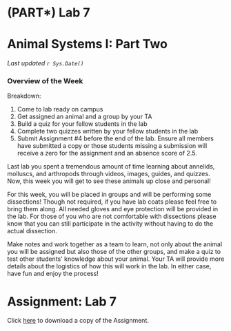 # (PART\*) Lab 7 {-}

# Animal Systems I: Part Two {-}

*Last updated `r Sys.Date()`*

### Overview of the Week {-}

Breakdown:

1. Come to lab ready on campus
2. Get assigned an animal and a group by your TA
3. Build a quiz for your fellow students in the lab
4. Complete two quizzes written by your fellow students in the lab
5. Submit Assignment #4 before the end of the lab.  Ensure all members have submitted a copy or those students missing a submission will receive a zero for the assignment and an absence score of 2.5.

Last lab you spent a tremendous amount of time learning about annelids, molluscs, and arthropods through videos, images, guides, and quizzes.  Now, this week you will get to see these animals up close and personal!

For this week, you will be placed in groups and will be performing some dissections!  Though not required, if you have lab coats please feel free to bring them along.  All needed gloves and eye protection will be provided in the lab.  For those of you who are not comfortable with dissections please know that you can still participate in the activity without having to do the actual dissection.

Make notes and work together as a team to learn, not only about the animal you will be assigned but also those of the other groups, and make a quiz to test other students\' knowledge about your animal.  Your TA will provide more details about the logistics of how this will work in the lab.  In either case, have fun and enjoy the process!

# Assignment: Lab 7 {-}

Click [here](files/Lab7_Assignment.pdf) to download a copy of the Assignment.

